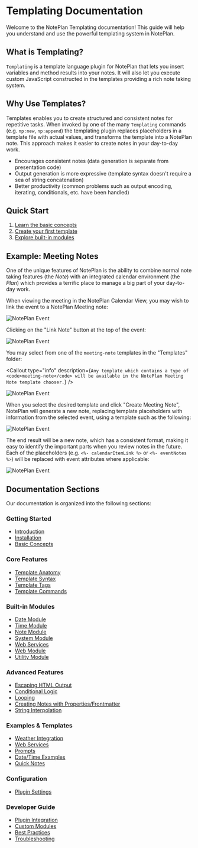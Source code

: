 
# Templating Documentation

Welcome to the NotePlan Templating documentation! This guide will help you understand and use the powerful templating system in NotePlan.

<Callout
  type="info"
  title="TIP"
  description="If you haven't yet read the <a href='https://help.noteplan.co/article/136-templates' target='_blank' rel='noopener noreferrer'>Introduction to Templates</a>, please start there before coming here to dive deeper into the templating system."
/>

## What is Templating?

`Templating` is a template language plugin for NotePlan that lets you insert variables and method results into your notes. It will also let you execute custom JavaScript constructed in the templates providing a rich note taking system.

## Why Use Templates?

Templates enables you to create structured and consistent notes for repetitive tasks. When invoked by one of the many `Templating` commands (e.g. `np:new`, `np:append`) the templating plugin replaces placeholders in a template file with actual values, and transforms the template into a NotePlan note. This approach makes it easier to create notes in your day-to-day work.

- Encourages consistent notes (data generation is separate from presentation code)
- Output generation is more expressive (template syntax doesn't require a sea of string concatenation)
- Better productivity (common problems such as output encoding, iterating, conditionals, etc. have been handled)

## Quick Start

1. [Learn the basic concepts](/templating-terminology)
2. [Create your first template](/core-features/templating-anatomy)
3. [Explore built-in modules](/built-in-modules/templating-modules-date)

## Example: Meeting Notes

One of the unique features of NotePlan is the ability to combine normal note taking features (the _Note_) with an integrated calendar environment (the _Plan_) which provides a terrific place to manage a big part of your day-to-day work.

When viewing the meeting in the NotePlan Calendar View, you may wish to link the event to a NotePlan Meeting note:

<img src={noteplanevent.src} alt="NotePlan Event" />

Clicking on the "Link Note" button at the top of the event:

<img src={linknote.src} alt="NotePlan Event" />

You may select from one of the `meeting-note` templates in the "Templates" folder:

<Callout
  type="info"
  description={`
Any template which contains a type of <code>meeting-note</code> will be available in the NotePlan Meeting Note template chooser.
  `}
/>

<img src={choosetemplate.src} alt="NotePlan Event" />

When you select the desired template and click "Create Meeting Note", NotePlan will generate a new note, replacing template placeholders with information from the selected event, using a template such as the following:

<img src={meetingnotetemplate.src} alt="NotePlan Event" />

The end result will be a new note, which has a consistent format, making it easy to identify the important parts when you review notes in the future. Each of the placeholders (e.g. `<%- calendarItemLink %>` or `<%- eventNotes %>`) will be replaced with event attributes where applicable:

<img src={meetingnote.src} alt="NotePlan Event" />

## Documentation Sections

Our documentation is organized into the following sections:

### Getting Started

- [Introduction](/getting-started/templating-intro)
- [Installation](/getting-started/templating-installation)
- [Basic Concepts](/templating-terminology)

### Core Features

- [Template Anatomy](/core-features/templating-anatomy)
- [Template Syntax](/core-features/templating-syntax)
- [Template Tags](/core-features/templating-tags)
- [Template Commands](/core-features/templating-commands)

### Built-in Modules

- [Date Module](/built-in-modules/templating-modules-date)
- [Time Module](/built-in-modules/templating-modules-time)
- [Note Module](/built-in-modules/templating-modules-note)
- [System Module](/built-in-modules/templating-modules-system)
- [Web Services](/built-in-modules/templating-modules-web-services)
- [Web Module](/built-in-modules/templating-modules-web)
- [Utility Module](/built-in-modules/templating-modules-utility)

### Advanced Features
- [Escaping HTML Output](/templating-miscellaneous)
- [Conditional Logic](/advanced-features/templating-examples-conditional)
- [Looping](/advanced-features/templating-examples-looping)
- [Creating Notes with Properties/Frontmatter](/advanced-features/templating-examples-frontmatter)
- [String Interpolation](/advanced-features/templating-examples-string-interpolation)

### Examples & Templates

- [Weather Integration](/examples-templates/templating-examples-js-weather)
- [Web Services](/examples-templates/templating-examples-web)
- [Prompts](/examples-templates/templating-examples-prompt)
- [Date/Time Examples](/examples-templates/templating-examples-datetime)
- [Quick Notes](/examples-templates/templating-quicknotes)

### Configuration

- [Plugin Settings](/configuration/templating-settings)

### Developer Guide

- [Plugin Integration](/developer-guide/plugin-integration)
- [Custom Modules](/developer-guide/custom-modules)
- [Best Practices](/developer-guide/best-practices)
- [Troubleshooting](/developer-guide/troubleshooting)
